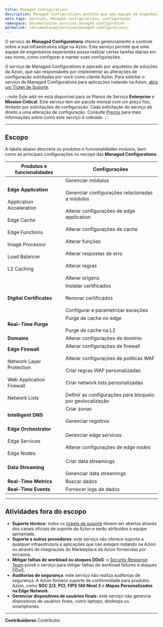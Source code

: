 ```yaml
---
title: Managed Configurations
description: Managed Configurations permite que uma equipe de engenheiros experientes possa realizar certas tarefas diárias em seu nome, como configurar e manter suas configurações.
meta_tags: serviços, Managed Configurations, configurações
namespace: documentation_services_managed_configuration
permalink: /documentacao/servicos/managed-configurations/
---
```


O serviço de **Managed Configurations** oferece gerenciamento e controle sobre a sua infraestrutura edge na Azion. Este serviço permite que uma equipe de engenheiros experientes possa realizar certas tarefas diárias em seu nome, como configurar e manter suas configurações.

O serviço de Managed Configurations é operado por arquitetos de soluções da Azion, que são responsáveis por implementar as alterações de configuração solicitadas por você como cliente Azion. Para solicitar o serviço de Managed Configurations para aplicações rodando na Azion, [abra um Ticket de Suporte](https://tickets.azion.com/).

:::note
Este add-on está disponível para os Planos de Serviço **Enterprise** e **Mission Critical**. Este serviço tem um pacote mensal com um preço fixo, limitado por solicitações de configuração. Cada solicitação do serviço dá direito a uma alteração de configuração. Consulte [Preços](https://www.azion.com/pt-br/precos/) para mais informações sobre como este serviço é cobrado.
:::

---

## Escopo

A tabela abaixo descreve os produtos e funcionalidades inclusos, bem como as principais configurações no escopo das **Managed Configurations**.

| Produtos e funcionalidades | Configurações |
| --- | --- |
| **Edge Application**<br></br>Application Acceleration<br></br>Edge Cache<br></br>Edge Functions<br></br>Image Processor<br></br>Load Balancer<br></br>L2 Caching | Gerenciar módulos <br></br>Gerenciar configurações relacionadas a módulos<br></br>Alterar configurações de edge application<br></br>Alterar configurações de cache<br></br>Alterar funções<br></br>Alterar respostas de erro<br></br>Alterar regras<br></br>Alterar origens |
| **Digital Certificates** | Instalar certificados<br></br>Renovar certificados<br></br>Configurar e parametrizar exceções |
| **Real-Time Purge** | Purge de cache no edge<br></br>Purge de cache na L2 |
| **Domains** | Alterar configurações de domínio |
| **Edge Firewall**<br></br>Network Layer Protection<br></br>Web Application Firewall<br></br>Network Lists | Alterar configurações de firewall<br></br>Alterar configurações de políticas WAF<br></br>Criar regras WAF personalizadas<br></br>Criar network lists personalizadas<br></br>Definir as configurações para bloqueio por geolocalização |
| **Intelligent DNS** | Criar zonas<br></br>Gerenciar registros | 
| **Edge Orchestrator**<br></br>Edge Services<br></br>Edge Nodes | Gerenciar edge services<br></br>Alterar configurações de edge nodes |
| **Data Streaming** | Criar data streamings<br></br>Gerenciar data streamings |
| **Real-Time Metrics** | Buscar dados |
| **Real-Time Events** | Fornecer logs de dados |

---

## Atividades fora do escopo

- **Suporte técnico**: todos os [tickets de suporte](/pt-br/documentacao/produtos/guias/abrir-tickets/) devem ser abertos através dos canais oficiais de suporte da Azion e serão atribuídos à equipe apropriada.
- **Suporte a outros provedores**: este serviço não oferece suporte a qualquer infraestrutura e aplicações que não estejam rodando na Azion ou através de integrações do Marketplace da Azion fornecidas por terceiros.
- **Mitigar falhas de workload ou ataques DDoS**: o [Security Response Team](/pt-br/documentacao/servicos/security-response-team/) provê o serviço para mitigar falhas de workload failures e ataques DDoS.
- **Auditorias de segurança**: este serviço não realiza auditorias de segurança. A Azion fornece suporte de conformidade para produtos Azion, como **SOC 2/3**, **PCI**, **FIPS 140 Nível 3** e **Mapas Personalizados na Edge Network**.
- **Gerenciar dispositivos de usuários finais**: este serviço não gerencia dispositivos de usuários finais, como laptops, desktops ou smartphones.

---


**Contribuidores** <ContributorList>Contributor</ContributorList>
